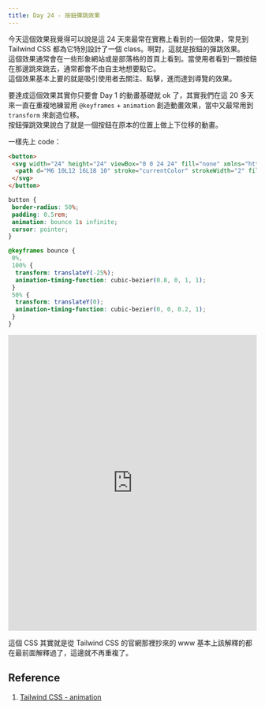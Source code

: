 ```yaml
---
title: Day 24 - 按鈕彈跳效果
---
```


今天這個效果我覺得可以說是這 24 天來最常在實務上看到的一個效果，常見到 Tailwind CSS 都為它特別設計了一個 class。啊對，這就是按鈕的彈跳效果。  
這個效果通常會在一些形象網站或是部落格的首頁上看到。當使用者看到一顆按鈕在那邊跳來跳去，通常都會不由自主地想要點它。  
這個效果基本上要的就是吸引使用者去關注、點擊，進而達到導覽的效果。

要達成這個效果其實你只要會 Day 1 的動畫基礎就 ok 了，其實我們在這 20 多天來一直在重複地練習用 `@keyframes` + `animation` 創造動畫效果，當中又最常用到 `transform` 來創造位移。  
按鈕彈跳效果說白了就是一個按鈕在原本的位置上做上下位移的動畫。

一樣先上 code：

```html
<button>
 <svg width="24" height="24" viewBox="0 0 24 24" fill="none" xmlns="http://www.w3.org/2000/svg">
  <path d="M6 10L12 16L18 10" stroke="currentColor" strokeWidth="2" fill="none" />
 </svg>
</button>
```

```css
button {
 border-radius: 50%;
 padding: 0.5rem;
 animation: bounce 1s infinite;
 cursor: pointer;
}

@keyframes bounce {
 0%,
 100% {
  transform: translateY(-25%);
  animation-timing-function: cubic-bezier(0.8, 0, 1, 1);
 }
 50% {
  transform: translateY(0);
  animation-timing-function: cubic-bezier(0, 0, 0.2, 1);
 }
}
```

<iframe height="600" width="100%" title="day 24 - bounce_btn" src="https://codepen.io/ChungYingHo/embed/LYKXGNw?default-tab=html%2Cresult" frameborder="no" loading="lazy" allowtransparency="true" allowfullscreen="true">
  See the Pen <a href="https://codepen.io/ChungYingHo/pen/LYKXGNw">
  day 24 - bounce_btn</a> by ChungYingHo (<a href="https://codepen.io/ChungYingHo">@ChungYingHo</a>)
  on <a href="https://codepen.io">CodePen</a>.
</iframe>

這個 CSS 其實就是從 Tailwind CSS 的官網那裡抄來的 www
基本上該解釋的都在最前面解釋過了，這邊就不再重複了。

## Reference
1. [Tailwind CSS - animation](https://tailwindcss.com/docs/animation)
